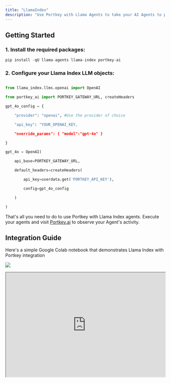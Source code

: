 ```yaml
---
title: "LlamaIndex"
description: "Use Portkey with Llama Agents to take your AI Agents to production"
---
```


## Getting Started

### 1\. Install the required packages:

```py
pip install -qU llama-agents llama-index portkey-ai
```

###  2\. Configure your Llama Index LLM objects:

```py

from llama_index.llms.openai import OpenAI

from portkey_ai import PORTKEY_GATEWAY_URL, createHeaders

gpt_4o_config = {

    "provider": "openai", #Use the provider of choice

    "api_key": "YOUR_OPENAI_KEY,

    "override_params": { "model":"gpt-4o" }

}

gpt_4o = OpenAI(

    api_base=PORTKEY_GATEWAY_URL,

    default_headers=createHeaders(

        api_key=userdata.get('PORTKEY_API_KEY'),

        config=gpt_4o_config

    )

)

```

That's all you need to do to use Portkey with Llama Index agents. Execute your agents and visit [Portkey.ai](https://portkey.ai) to observe your Agent's activity.

## Integration Guide

Here's a simple Google Colab notebook that demonstrates Llama Index with Portkey integration

[![](/images/guides/colab-badge.svg)](https://git.new/llama-agents)

<iframe src="https://www.loom.com/share/bd85a22342c8408cbefeba1c1be20371?sid=5c9760f4-bbef-4585-8367-9b4b192c6fd6" width="100%"height="330"/>

## Make your agents Production-ready with Portkey

Portkey makes your Llama Index agents reliable, robust, and production-grade with its observability suite and AI Gateway. Seamlessly integrate 200+ LLMs with your Llama Index agents using Portkey. Implement fallbacks, gain granular insights into agent performance and costs, and continuously optimize your AI operations—all with just 2 lines of code.

Let's dive deep! Let's go through each of the use cases!

### 1\. [Interoperability](/docs/product/ai-gateway/universal-api)

Easily switch between 200+ LLMs. Call various LLMs such as Anthropic, Gemini, Mistral, Azure OpenAI, Google Vertex AI, AWS Bedrock, and many more by simply changing the `provider ` and `API key` in the `ChatOpenAI` object.

<Tabs>
    <Tab title="OpenAI to Azure OpenAI">
    If you are using OpenAI with autogen, your code would look like this:
```py

llm_config = {
    "provider": "openai", #Use the provider of choice
    "api_key": "YOUR_OPENAI_KEY,
    "override_params": { "model":"gpt-4o" }
}


llm = OpenAI(
    api_base=PORTKEY_GATEWAY_URL,
    default_headers=createHeaders(
        api_key="PORTKEY_API_KEY",
        config=llm_config
    )
)
```
To switch to Azure as your provider, add your Azure details to Portley vault ([here's how](/docs/integrations/llms/azure-openai)) and use Azure OpenAI using virtual keys


```py

llm_config = {
    provider="azure-openai", #choose your provider
    "api_key": "YOUR_OPENAI_KEY,
    "override_params": { "model":"gpt-4o" }
}

llm = OpenAI(
    api_base=PORTKEY_GATEWAY_URL,
    default_headers=createHeaders(
        api_key="PORTKEY_API_KEY",
        config=llm_config
    )
)

```
</Tab>
    <Tab title="Anthropic to AWS Bedrock">
If you are using Anthropic with CrewAI, your code would look like this:
```py

llm_config = {
    "provider": "anthropic", #Use the provider of choice
    "api_key": "YOUR_OPENAI_KEY,
    "override_params": { "model":"claude-3-5-sonnet-20240620" }
}


llm = OpenAI(
    api_base=PORTKEY_GATEWAY_URL,
    default_headers=createHeaders(
        api_key="PORTKEY_API_KEY",
        config=llm_config
    )
)
```
To switch to AWS Bedrock as your provider, add your AWS Bedrock details to Portley vault ([here's how](/docs/integrations/llms/aws-bedrock)) and use AWS Bedrock using virtual keys,

```py

llm_config = {
    "provider": "bedrock", #Use the provider of choice
    "api_key": "YOUR_AWS_KEY",
    "override_params": { "model":"gpt-4o" }
}

llm = OpenAI(
    api_base=PORTKEY_GATEWAY_URL,
    default_headers=createHeaders(
        api_key="PORTKEY_API_KEY",
        config=llm_config
    )
)
```
    </Tab>
  </Tabs>

### 2\. [Reliability](/docs/product/ai-gateway)

Agents are _brittle_. Long agentic pipelines with multiple steps can fail at any stage, disrupting the entire process. Portkey solves this by offering built-in **fallbacks** between different LLMs or providers, **load-balancing** across multiple instances or API keys, and implementing automatic **retries** and request **timeouts**. This makes your agents more reliable and resilient.

Here's how you can implement these features using Portkey's config



```py

{
  "retry": {
    "attempts": 5
  },
  "strategy": {
    "mode": "loadbalance" // Choose between "loadbalance" or "fallback"
  },
  "targets": [
    {
      "provider": "openai",
      "api_key": "OpenAI_API_Key"
    },
    {
      "provider": "anthropic",
      "api_key": "Anthropic_API_Key"
    }
  ]
}
```

### 3\. [Metrics](/docs/product/observability)

Agent runs can be costly. Tracking agent metrics is crucial for understanding the performance and reliability of your AI agents. Metrics help identify issues, optimize runs, and ensure that your agents meet their intended goals.

Portkey automatically logs comprehensive metrics for your AI agents, including **cost**, **tokens used**, **latency**, etc. Whether you need a broad overview or granular insights into your agent runs, Portkey's customizable filters provide the metrics you need. For agent-specific observability, add `Trace-id` to the request headers for each agent.



```py

llm2 = ChatOpenAI(
    api_key="Anthropic_API_Key",
    base_url=PORTKEY_GATEWAY_URL,
    default_headers=createHeaders(
        api_key="PORTKEY_API_KEY",
        provider="anthropic",
        trace_id="research_agent1" #Add individual trace-id for your agent analytics
    )
)
```

### 4\. [Logs](/docs/product/observability/logs)

Agent runs are complex. Logs are essential for diagnosing issues, understanding agent behavior, and improving performance. They provide a detailed record of agent activities and tool use, which is crucial for debugging and optimizing processes.

Portkey offers comprehensive logging features that capture detailed information about every action and decision made by your AI agents. Access a dedicated section to view records of agent executions, including parameters, outcomes, function calls, and errors. Filter logs based on multiple parameters such as trace ID, model, tokens used, and metadata.

<Frame>
    <img src="/images/autogen/autogen-5.gif"/>
</Frame>
### 5\. [Traces](/docs/product/observability/traces)

With traces, you can see each agent run granularly on Portkey. Tracing your LlamaIndex agent runs helps in debugging, performance optimzation, and visualizing how exactly your agents are running.

### Using Traces in LlamaIndex Agents

#### Step 1: Import & Initialize the Portkey LlamaIndex Callback Handler



```py

from portkey_ai.llamaindex import LlamaIndexCallbackHandler

portkey_handler = LlamaIndexCallbackHandler(
    api_key="YOUR_PORTKEY_API_KEY",
    metadata={
        "session_id": "session_1",  # Use consistent metadata across your application
        "agent_id": "research_agent_1",  # Specific to the current agent
    }
)
```

#### Step 2: Configure Your LLM with the Portkey Callback



```py

from llama_index.llms.openai import OpenAI

llm = OpenAI(
    api_key="YOUR_OPENAI_API_KEY_HERE",
    callbacks=[portkey_handler],  # Replace with your OpenAI API key
    # ... other parameters
)
```

With Portkey tracing, you can encapsulate the complete execution of your agent workflow.

### 6\. [Continuous Improvement](/docs/product/observability/feedback)

Improve your Agent runs by capturing qualitative & quantitative user feedback on your requests. Portkey's Feedback APIs provide a simple way to get weighted feedback from customers on any request you served, at any stage in your app. You can capture this feedback on a request or conversation level and analyze it by adding meta data to the relevant request.

### 7\. [Caching](/docs/product/ai-gateway/cache-simple-and-semantic)

Agent runs are time-consuming and expensive due to their complex pipelines. Caching can significantly reduce these costs by storing frequently used data and responses. Portkey offers a built-in caching system that stores past responses, reducing the need for agent calls saving both time and money.



```py
{
 "cache": {
    "mode": "semantic" // Choose between "simple" or "semantic"
 }
}
```

### 8\. [Security & Compliance](/docs/product/enterprise-offering/security-portkey)

Set budget limits on provider API keys and implement fine-grained user roles and permissions for both the app and the Portkey APIs.

---

## [Portkey Config](/docs/product/ai-gateway/configs)

Many of these features are driven by Portkey's Config architecture. The Portkey app simplifies creating, managing, and versioning your Configs.

For more information on using these features and setting up your Config, please refer to the [Portkey documentation](https://docs.portkey.ai).
